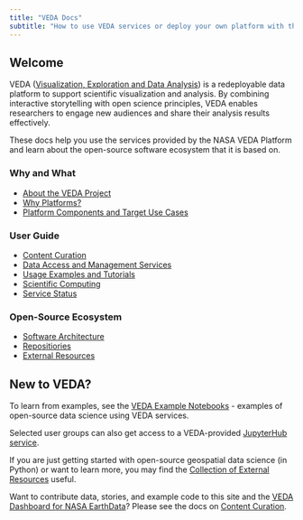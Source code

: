 ```yaml
---
title: "VEDA Docs"
subtitle: "How to use VEDA services or deploy your own platform with the VEDA open-source software ecosystem"
---
```


## Welcome {#welcome}

VEDA ([Visualization, Exploration and Data Analysis](https://www.earthdata.nasa.gov/esds/veda)) is a redeployable data platform to support scientific visualization and analysis.
By combining interactive storytelling with open science principles, VEDA enables researchers to engage new audiences and share their analysis results effectively.

These docs help you use the services provided by the NASA VEDA Platform and learn about the open-source software ecosystem that it is based on.

:::: {layout="[0.33, 0.33, 0.33]"}

:::{#firstcol}
### Why and What

* [About the VEDA Project](/veda-project/about.qmd)
* [Why Platforms?](/veda-project/why.qmd)
* [Platform Components and Target Use Cases](/veda-project/target-use-cases/index.qmd)
:::

:::{#secondcol}
### User Guide

* [Content Curation](/user-guide/content-curation/index.qmd)
* [Data Access and Management Services](/veda-project/target-use-cases/data-services.qmd)
* [Usage Examples and Tutorials](/user-guide/notebooks/index.qmd)
* [Scientific Computing](/user-guide/scientific-computing/index.qmd)
* [Service Status](https://nasa-impact.github.io/veda-statuspage/)
:::

:::{#thirdcol}
### Open-Source Ecosystem

* [Software Architecture](/open-source-ecosystem/architecture.qmd)
* [Repositiories](/open-source-ecosystem/repositories.qmd)
* [External Resources](/open-source-ecosystem/external-resources.qmd)
:::

::::

## New to VEDA?

To learn from examples, see the [VEDA Example Notebooks](/user-guide/notebooks/index.qmd) - examples of open-source data science using VEDA services.

Selected user groups can also get access to a VEDA-provided [JupyterHub service](/user-guide/scientific-computing/index.qmd).

If you are just getting started with open-source geospatial data science (in Python) or want to learn more, you may find the [Collection of External Resources](/open-source-ecosystem/external-resources.qmd) useful.

Want to contribute data, stories, and example code to this site and the [VEDA Dashboard for NASA EarthData](https://www.earthdata.nasa.gov/dashboard/)? Please see the docs on [Content Curation](/user-guide/content-curation/index.qmd).